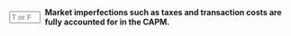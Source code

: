 ::: {.question-block}

<form onsubmit="event.preventDefault(); checkAnswerBox('module4_tf_q72','F')" style="display: flex; align-items: center; gap: 8px;">
<input type="text" id="module4_tf_q72" name="module4_tf_q72" maxlength="1" placeholder="T or F" style="width: 55px;" data-correct-answer="F" /> 
<label for="module4_tf_q72"><strong>Market imperfections such as taxes and transaction costs are fully accounted for in the CAPM.</strong></label>
</form>

<div id="feedback-module4_tf_q72" class="feedback" data-status="" style="display:none;">
The sentence is FALSE. CAPM assumes perfect markets without frictions like taxes or transaction costs.
</div>

:::